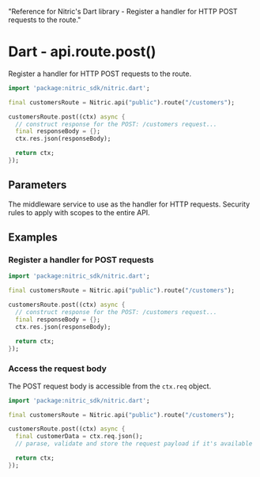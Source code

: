   "Reference for Nitric's Dart library - Register a handler for HTTP POST requests to the route."

# Dart - api.route.post()

Register a handler for HTTP POST requests to the route.

```dart
import 'package:nitric_sdk/nitric.dart';

final customersRoute = Nitric.api("public").route("/customers");

customersRoute.post((ctx) async {
  // construct response for the POST: /customers request...
  final responseBody = {};
  ctx.res.json(responseBody);

  return ctx;
});
```

## Parameters

<Properties>
  <Property name="handler" required type="HttpHandler">
    The middleware service to use as the handler for HTTP requests.
  </Property>
  <Property name="security" type="List<OidcOptions>">
    Security rules to apply with scopes to the entire API.
  </Property>
</Properties>

## Examples

### Register a handler for POST requests

```dart
import 'package:nitric_sdk/nitric.dart';

final customersRoute = Nitric.api("public").route("/customers");

customersRoute.post((ctx) async {
  // construct response for the POST: /customers request...
  final responseBody = {};
  ctx.res.json(responseBody);

  return ctx;
});
```

### Access the request body

The POST request body is accessible from the `ctx.req` object.

```dart
import 'package:nitric_sdk/nitric.dart';

final customersRoute = Nitric.api("public").route("/customers");

customersRoute.post((ctx) async {
  final customerData = ctx.req.json();
  // parase, validate and store the request payload if it's available

  return ctx;
});
```

